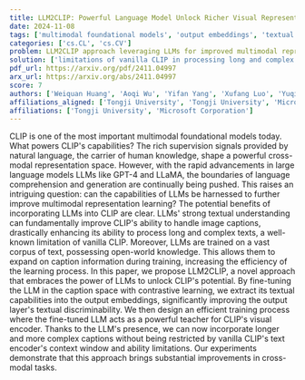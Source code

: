 ```yaml
---
title: LLM2CLIP: Powerful Language Model Unlock Richer Visual Representation
date: 2024-11-08
tags: ['multimodal foundational models', 'output embeddings', 'textual understanding', 'image captions', 'visual encoder', 'CLIP', 'LLMs', 'contrastive learning', 'large language models', 'cross-modal tasks', 'cross-modal representation learning']
categories: ['cs.CL', 'cs.CV']
problem: LLM2CLIP approach leveraging LLMs for improved multimodal representation learning
solution: ['limitations of vanilla CLIP in processing long and complex texts']
pdf_url: https://arxiv.org/pdf/2411.04997
arx_url: https://arxiv.org/abs/2411.04997
score: 7
authors: ['Weiquan Huang', 'Aoqi Wu', 'Yifan Yang', 'Xufang Luo', 'Yuqing Yang', 'Liang Hu', 'Qi Dai', 'Xiyang Dai', 'Dongdong Chen', 'Chong Luo', 'Lili Qiu']
affiliations_aligned: ['Tongji University', 'Tongji University', 'Microsoft Corporation', 'Microsoft Corporation', 'Microsoft Corporation', 'Tongji University', 'Microsoft Corporation', 'Microsoft Corporation', 'Microsoft Corporation', 'Microsoft Corporation', 'Microsoft Corporation']
affiliations: ['Tongji University', 'Microsoft Corporation']
---
```



CLIP is one of the most important multimodal foundational models today. What powers CLIP's capabilities? The rich supervision signals provided by natural language, the carrier of human knowledge, shape a powerful cross-modal representation space. However, with the rapid advancements in large language models LLMs like GPT-4 and LLaMA, the boundaries of language comprehension and generation are continually being pushed. This raises an intriguing question: can the capabilities of LLMs be harnessed to further improve multimodal representation learning? The potential benefits of incorporating LLMs into CLIP are clear. LLMs' strong textual understanding can fundamentally improve CLIP's ability to handle image captions, drastically enhancing its ability to process long and complex texts, a well-known limitation of vanilla CLIP. Moreover, LLMs are trained on a vast corpus of text, possessing open-world knowledge. This allows them to expand on caption information during training, increasing the efficiency of the learning process. In this paper, we propose LLM2CLIP, a novel approach that embraces the power of LLMs to unlock CLIP's potential. By fine-tuning the LLM in the caption space with contrastive learning, we extract its textual capabilities into the output embeddings, significantly improving the output layer's textual discriminability. We then design an efficient training process where the fine-tuned LLM acts as a powerful teacher for CLIP's visual encoder. Thanks to the LLM's presence, we can now incorporate longer and more complex captions without being restricted by vanilla CLIP's text encoder's context window and ability limitations. Our experiments demonstrate that this approach brings substantial improvements in cross-modal tasks.